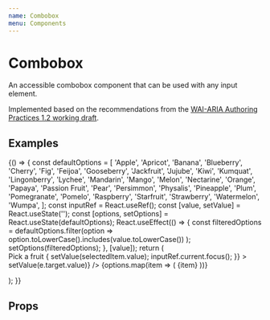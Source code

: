 ```yaml
---
name: Combobox
menu: Components
---
```



# Combobox

An accessible combobox component that can be used with any input element.

Implemented based on the recommendations from the [WAI-ARIA Authoring Practices 1.2 working draft](https://www.w3.org/TR/wai-aria-practices-1.2/#combobox).

## Examples

<Playground>
	{() => {
		const defaultOptions = [
			'Apple',
			'Apricot',
			'Banana',
			'Blueberry',
			'Cherry',
			'Fig',
			'Feijoa',
			'Gooseberry',
			'Jackfruit',
			'Jujube',
			'Kiwi',
			'Kumquat',
			'Lingonberry',
			'Lychee',
			'Mandarin',
			'Mango',
			'Melon',
			'Nectarine',
			'Orange',
			'Papaya',
			'Passion Fruit',
			'Pear',
			'Persimmon',
			'Physalis',
			'Pineapple',
			'Plum',
			'Pomegranate',
			'Pomelo',
			'Raspberry',
			'Starfruit',
			'Strawberry',
			'Watermelon',
			'Wumpa',
		];
		const inputRef = React.useRef();
		const [value, setValue] = React.useState('');
		const [options, setOptions] = React.useState(defaultOptions);
		React.useEffect(() => {
			const filteredOptions = defaultOptions.filter(option =>
				option.toLowerCase().includes(value.toLowerCase())
			);
			setOptions(filteredOptions);
		}, [value]);
		return (
			<form>
				<label htmlFor="fruit-selector" style={{display: 'block'}}>
					Pick a fruit
				</label>
				<Combobox
					id="fruit-selector"
					inputValue={value}
					resultCount={options.length}
					shouldShowStatusMessage={!options.length}
					onSelect={selectedItem => {
						setValue(selectedItem.value);
						inputRef.current.focus();
					}}
				>
					<ComboboxInput
						ref={inputRef}
						onChange={e => setValue(e.target.value)}
					/>
					<ComboboxMenu aria-label="Fruits">
						{options.map(item => (
							<ComboboxMenuItem key={item}>
								{item}
							</ComboboxMenuItem>
						))}
					</ComboboxMenu>
				</Combobox>
			</form>
		);
	}}
</Playground>

## Props

<Props of={Combobox} />
